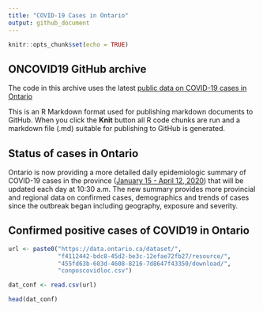 ```yaml
---
title: "COVID-19 Cases in Ontario"
output: github_document
---
```


```r
knitr::opts_chunk$set(echo = TRUE)
```

## ONCOVID19 GitHub archive

The code in this archive uses the latest [public data on COVID-19 cases in Ontario](https://www.ontario.ca/page/2019-novel-coronavirus#section-0)

This is an R Markdown format used for publishing markdown documents to GitHub. When you click the **Knit** button all R code chunks are run and a markdown file (.md) suitable for publishing to GitHub is generated.

## Status of cases in Ontario

Ontario is now providing a more detailed daily epidemiologic summary of COVID-19 cases in the province ([January 15 - April 12, 2020](https://files.ontario.ca/moh-covid-19-report-en-2020-04-12.pdf)) that will be updated each day at 10:30 a.m. The new summary provides more provincial and regional data on confirmed cases, demographics and trends of cases since the outbreak began including geography, exposure and severity. 

## Confirmed positive cases of COVID19 in Ontario

```r
url <- paste0("https://data.ontario.ca/dataset/",
              "f4112442-bdc8-45d2-be3c-12efae72fb27/resource/",
              "455fd63b-603d-4608-8216-7d8647f43350/download/",
              "conposcovidloc.csv")

dat_conf <- read.csv(url)

head(dat_conf)
```
